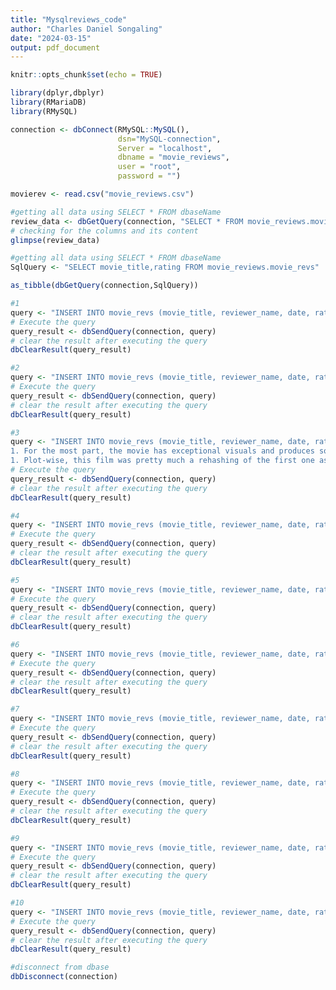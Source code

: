 ---
title: "Mysqlreviews_code"
author: "Charles Daniel Songaling"
date: "2024-03-15"
output: pdf_document
---

```{r setup, include=FALSE}
knitr::opts_chunk$set(echo = TRUE)
```

```{r}
library(dplyr,dbplyr)
library(RMariaDB)
library(RMySQL)
```

```{r}
connection <- dbConnect(RMySQL::MySQL(), 
                        dsn="MySQL-connection",
                        Server = "localhost",
                        dbname = "movie_reviews", 
                        user = "root", 
                        password = "") 
```

```{r}
movierev <- read.csv("movie_reviews.csv")
```

```{r}
#getting all data using SELECT * FROM dbaseName
review_data <- dbGetQuery(connection, "SELECT * FROM movie_reviews.movie_revs")
# checking for the columns and its content
glimpse(review_data)
```

```{r}
#getting all data using SELECT * FROM dbaseName
SqlQuery <- "SELECT movie_title,rating FROM movie_reviews.movie_revs"

as_tibble(dbGetQuery(connection,SqlQuery))
```

```{r}
#1 
query <- "INSERT INTO movie_revs (movie_title, reviewer_name, date, rating, review_content, review_title) VALUES ( 'Avatar: The Way of Water','Rob-O-Cop','20 April 2023','3/10','I struggled to get through this film. It was just a rehash of the first film, and tired magical natives tropes, offering nothing in the way of insight and intelligence. The usual bang bang explosions were there but does anyone really care to watch 3 hours of video game like action when you're not even a player?The much talked about visuals were fine, but so 'ten years ago', when we cared about stuff like CGI. Now we're seen it all and this is fine but nothing special.This film missed the boat by a decade and in that decade they couldn't hire themselves a writer to fit in some semblance of substance and meaning for a 2023 audience. A wasted effort and a waste of our time and someone's money.','Hard to care enough to finish watching it')"
# Execute the query
query_result <- dbSendQuery(connection, query)
# clear the result after executing the query
dbClearResult(query_result)
```

```{r}
#2 
query <- "INSERT INTO movie_revs (movie_title, reviewer_name, date, rating, review_content, review_title) VALUES ( 'Avatar: The Way of Water','fraser-simons','29 December 2022','6/10','Technically gorgeous, but the story is similarly emotionally manipulative without really thinking through the colonial themes, making it recursive of the first - even with the exact same antagonists, which get more screen time despite that being used little to no effect, except to perpetuate similar circumstances for the next movie. How exasperating. LET THE BAD GUY GO FFS. The kid saying bro every five seconds was excruciating. Why would they have the same vernacular as 20th century people? Why would the kid have that affectation when no one else uses it? It's so stupid.It is bloated, indulgent, and repeats the same criticisms with a bullheaded script that feels like it knows that and spits in the face of it. The only reason to see the movie, as with the first, is the CGI. If you've seen any movie about outsiders living with indigenous people threatened by the same culture, you've seen this movie.Also, if I have.','Bro, The only thing it nails is how pretty it is')"
# Execute the query
query_result <- dbSendQuery(connection, query)
# clear the result after executing the query
dbClearResult(query_result)
```

```{r}
#3 
query <- "INSERT INTO movie_revs (movie_title, reviewer_name, date, rating, review_content, review_title) VALUES ( 'Avatar: The Way of Water','dommercaldi','29 January 2023','4/10','Pros:
1. For the most part, the movie has exceptional visuals and produces some stunning scenes, especially in the water. This film definitely serves as a love letter from James Cameron (Director) to the ocean.2. There are some touching scenes when it came to Jake (Sam Worthington) and Neytiri (Zoe Saldana) caring for their family, and teaching them to care for each other.3. There are some entertaining action sequences that are engaging.4. The strong emphasis on family, and the importance to said family, is refreshing and a positive message to take away.Cons:
1. Plot-wise, this film was pretty much a rehashing of the first one as the evil humans come to conquer Pandora, but are beaten back by the virtuous Na'vi's.2. The run-time is far too long, and the script definitely isn't expansive enough to effectively fill out the 3 hour runtime. At least an hour could have been shaved off, especially with the boring teen-melodrama between the Jake's kids and the water tribes' kids.3. There are moments where the animation looks a little janky.4. Jack Champion (Spider) cannot act, and his character is both annoying and pointless. Spider just exists as a weak conduit to humanise Quaritch.5. Quaritch (Stephen Lang) and his marines are supposedly deadly and well-trained, but they pretty much lose every conflict, no matter how big or small, that they're engaged in. Moreover, the whole point of them coming back to Pandora as Na'vi was to infiltrate the world and get closer to Jake to kill him. However, they retain their marine get-up and weapons (which makes them stick out like a sore thumb), and their tactics used to flush Jake out, consists of them laying siege to Na'vi villages, torturing and killing the villagers, and then setting said villages aflame.6. Jake is depicted as virtuous and brave as he decides to leave the forest to protect his people from Quaritch, but he has no problem in seeking sanctuary with the water people and putting them in danger. He just saves one people at the expense of others.7. It seems almost every drama and conflict is initiated by Neteyam (Jamie Flatters) and Lo'ak (Britain Dalton) disobeying Jake. It quickly becomes a tired and overused plot device to move the story along.8. The pro-environmental message is far too preachy and in your face. It also lacks subtlety in presentation like the anti-colonial messaging in the first movie.9. There's no nuance at all. The humans, who have actually travelled to Pandora in order to seek survival for humans, are portrayed as unequivocally evil, polluting and selfish, whereas the Na'vi are noble, courageous and in touch with nature. A deservedly more balanced viewing of the motivations of the humans could have added a lot more depth and intrigue into the story.10. This film ret-cons one of the most interesting plot points of the first movie, wherein the humans needed to link their live bodies to a machine which would transfer their consciousness to a Na'vi avatar. In this film however, it's revealed that humans have invented a microchip which allows them to upload their thoughts, emotions and personality traits to it. This not only now makes their second invasion of Pandora redundant as they're effectively immortal now, but it removes a big source of tension that the first movie had when Jake's human body was being hunted down by Quaritch. Moreover, as established in this film, they had invented this technology during the timeline of the first movie, so why didn't they use it?','Messy and Inconsistent Plot Points, Over bloated With Teen Melodrama, But Pretty Visuals')"
# Execute the query
query_result <- dbSendQuery(connection, query)
# clear the result after executing the query
dbClearResult(query_result)
```

```{r}
#4 
query <- "INSERT INTO movie_revs (movie_title, reviewer_name, date, rating, review_content, review_title) VALUES ( 'Avatar: The Way of Water','Tweetienator','16 December 2022','6/10','The strong suit of the first Avatar movie was for sure not the story (the retelling of Pocahontas in a sci-fi context etc. - my rate for that one is a straight 8), so I did not expect a sophisticated plot or something substantial, and like expected, the story is nothing worth to mention or remarkable. Fore sure, The Way of Water is no bad experience, the effects are fine, the production superb, so I dare to say, if you liked the first one you will like this one most likely too. All in all I was entertained, but the trip had some lengthy parts too, some cutting (like in many productions these days) would have done some magick to the experience of The Way of Water. Also the sensation of the new style like movies like the first Matrix, Sin City and Avatar provided is gone - you know what you get. So I gotta confess, here and there I was slightly bored, and sometimes it was like watching the cinematic to a (well made) computer game. In my humble opinion, the media mostly does overpraise this work by James Cameron like they did with the Dune remake by Denis Villeneuve. Eye-candy? Yes. Cinematic masterpieces? No.','Visuals Top, Movie Not')"
# Execute the query
query_result <- dbSendQuery(connection, query)
# clear the result after executing the query
dbClearResult(query_result)
```

```{r}
#5 
query <- "INSERT INTO movie_revs (movie_title, reviewer_name, date, rating, review_content, review_title) VALUES ( 'Avatar: The Way of Water','JumpingCineFile','15 December 2022','7/10','This sequel has a design and look that matches the first film but it no longer has the same impact. While the ocean setting brings new creatures for us to marvel at - it isn't as breathtakingly new as it was 13 years ago.There are a lot of action set pieces and all of them are great to watch, although they feel either repetitive or borrowed from previous Cameron films like Titanic.For me, bringing back both the Grace character and the evil colonel felt too much. One of them, Grace (Sigorney Weaver), would have been sufficient, the Colonel could easily have been a brother like in Die Hard 3, although this would require additional story changes regarding the adolescent « Spider » character. But that would have been better than the whole « importance of Family » theme running through everything. Just too much of that for me, as well as let's make sure only incidental characters die.The 3D and higher frame rate aspects added nothing extra for me, and at times made it feel like video and not like a real film - although interestingly this video feel was not always there like in the Hobbit films, but would come and go.The story of this film becomes a battle between Jake and the cloned Colonel, with the rest of the global aspect of Pandora verses Humans dropping by the wayside. It would have been more interesting if the new antagonist, not a clone of the Colonel, disobeys his orders from the General and goes AWOL to hunt down Jake - like Captain Ahab and the white whale.','Visually stunning and action packed but story is light')"
# Execute the query
query_result <- dbSendQuery(connection, query)
# clear the result after executing the query
dbClearResult(query_result)
```

```{r}
#6
query <- "INSERT INTO movie_revs (movie_title, reviewer_name, date, rating, review_content, review_title) VALUES ( 'Avatar: The Way of Water','Paragon240','16 December 2022','6/10','It's a James Cameron film, so it's impressive. The special effects, camerawork, world-building, and action were all off the charts. But Avatar: The Way of Water struggles like its predecessor in the story and character development departments. In fact, the story of The Way of Water is almost identical to the first Avatar. Instead of humans learning to be Na'vi and then fighting Stephen slang, a family of forest Na'vi learns to be ocean Na'vi and then fight Stephen Lang. All the strengths and weaknesses of the first movie are back in this one, with the bonus of being compared to the original. It really is a visual feast and special effects masterpiece, but just like the first Avatar, that's all it is.','Avatar: The Way of Water follows in its predecessor's footsteps with stunning effects and a mediocre story.')"
# Execute the query
query_result <- dbSendQuery(connection, query)
# clear the result after executing the query
dbClearResult(query_result)
```

```{r}
#7
query <- "INSERT INTO movie_revs (movie_title, reviewer_name, date, rating, review_content, review_title) VALUES ( 'Avatar: The Way of Water','garabedian123','18 December 2022','4/10','So, the dumbest thing they could have possibly have dones...they did within the first few minutes of the movie. Not 1, not 2, but 3 completely unbelievable events. They clone the Colonel in a avatar form...and he has a human son also on planet, and Sigorney Weaver has a daughter, even though she is dead...Did i miss anything. Is there anyone out there that actually liked this beginning?I think the Colonel should have been the main character. He could have fallen in love with Pandora just as Jake did and we could have seen that hey, everyone who goes to this planet gets changed. But no, they just wanted a generic bad guy and nothing more. An old rival. But the problem with this is there are already plenty of people that think like this, we even saw them on screen, but they are only shown once and never again. The movie actually started off following the Colonel after being resurrected, and we think thats where the movie is heading but it was just for one shot then it moves on.So they don't have a very good reason for leaving the forest. The forest has been under attack for years but now lets leave because im sure they will stop if we leave.. More like an ostrich with its head in the sand. If we dont see it its not happening.You know what one line kinda ruined the movie for me. When they killed the whale and said this stops human aging and is the only reason why we are on this planet...What?!! WHat about unobtanium. Or did you really forget that is the only reason why you are on the planet..or to terraform and kill all the natives was another reason thrown out there. But its like Cameron completely forgot about unobtanium, and so did all the humans.And by the end of the movie we are exactly where we started. Humans are still on pandora, nothing was solved, nothing was resolved. Why make a movie that has no point?','I wanted to love..but there is no magic in this one')"
# Execute the query
query_result <- dbSendQuery(connection, query)
# clear the result after executing the query
dbClearResult(query_result)
```

```{r}
#8
query <- "INSERT INTO movie_revs (movie_title, reviewer_name, date, rating, review_content, review_title) VALUES ( 'Avatar: The Way of Water','alfredvankuik','15 December 2022','5/10','James Cameron brings the biggest disappointment of the year. Avatar 2 is nothing but empty beauty.We start with a hurried introduction to the plot through some narration. Jake is a happy dude and he's made some kids somehow. None of this is explained well because apparently it doesn't matter. People are here again and they're evil again, for reasons. Jake flees to a beautiful water world and we never hear of the forest world after that. It's probably being destroyed, but who cares about the genocide of their former tribe? Jake doesn't. His son is touching a whale he shouldn't touch so that's way more interesting. For some reason humanity sends Miles' clone after Jake, spending massive amounts of money to hunt him down even though the objective was only to stop Jake from creating an uprising, which has already succeeded. Jake was laying low in hiding but for some reason they hunt him down still.For a three hour movie, Avatar 2 feels rushed quite often. Subplots are introduced or hinted at and then get thrown away without resolve and big plot points feel rushed, but we do get to spend half an hour watching a completely unnecessary whalehunt. We're supposed to get attached to Jake's new kids but the only one that shows some depth of character is the one that gets bullied and punished for it over and over, even by his own father. It's very hard to feel attached to any of the characters because they're all shallow husks. Dialogue is absolutely horrendous and rarely gets any deeper than ""Come on bro, we gotta do this bro, it's for family bro"". The overuse of ""bro"" is maddening and brings the already terrible dialogue down to sub-zero levels. None of the interactions feel natural. Spider as a character is the epitome of this. He is not only horribly cast but added absolutely nothing to the plot. All he did was politely ask Miles to stop killing a few times. The character in this movie that shows the most depth and development is a whale. I'm not kidding.The ending is extremely lackluster. The new water tribe is just discarded entirely. There's no big fight where the water tribe helps out their new friends in their cool watery ways. They join Jake on the ride there and then they just disappear and we get a rehash of the beginning fight with the same five people we've been watching for the past two hours doing the same things they've always done. Once again, the only character saving this fight is that same whale. In the end the new waterworld setting and all the people in it are nothing but a beautiful background instead of something that actually plays into the plot and characters.Is it all bad? No. Avatar 2 looks amazing. The action scenes are stunning and the water world with all it's majestic creatures is beautiful. But that's all there is. It's empty beauty with no substance at all. And to me, that might just be the biggest disappointment of the year, movie-wise.','Empty beauty')"
# Execute the query
query_result <- dbSendQuery(connection, query)
# clear the result after executing the query
dbClearResult(query_result)
```

```{r}
#9
query <- "INSERT INTO movie_revs (movie_title, reviewer_name, date, rating, review_content, review_title) VALUES ( 'Avatar: The Way of Water','murkee','17 February 2023','4/10','Visually spectacular, but my goodness, does it drag.It's a 1hr 50 minute film, crammed into a runtime of a little over three hours. My goodness me.The whole film can be summed up with 'humans bad, do the bad things'. Yes, from the Point of view of Pandora, correct. That's it really.We only get hints at how Earth is.... And the resources for interplanetary missions... yet Pandora is the sole option? At least 'unobtainium' is not the macguffin, but it has suddenly jumped to the alien whale brain-juice (at 80 million a vial, that'll pay for the interplanetary missions, multi-ship missions, in no time flat). It's just stupid. Double down on the 'humans need pandora for survival of the species' - don't have that as the throwaway line and then make it about whale brain juice.Gah! Such an annoying film.','Overlong and self indulgent.')"
# Execute the query
query_result <- dbSendQuery(connection, query)
# clear the result after executing the query
dbClearResult(query_result)
```

```{r}
#10
query <- "INSERT INTO movie_revs (movie_title, reviewer_name, date, rating, review_content, review_title) VALUES ( 'Avatar: The Way of Water','the-n','6 January 2023','3/10','There is a reason Aristotle placed ""spectacle"" last behind plot, character, etc., in the elements of drama. This movie is nothing but empty spectacle and cliched thought. A literal trope fest. BUT THE DIALOG! Jeez? A few humans stay on the planet after the previous incursion, and a few years later, the entire native culture speaks, thinks, and behaves like US high-schoolers. Isn't part of settler colonism inflicting foreign culture on the natives? Who would have thought that foreign culture would be American high-school attitudes. It was a struggle to make it to the end. I had to keep fast forwarding through painful dialog scenes.','Story and especially the dialogue is awful.')"
# Execute the query
query_result <- dbSendQuery(connection, query)
# clear the result after executing the query
dbClearResult(query_result)
```

```{r}
#disconnect from dbase
dbDisconnect(connection)
```
